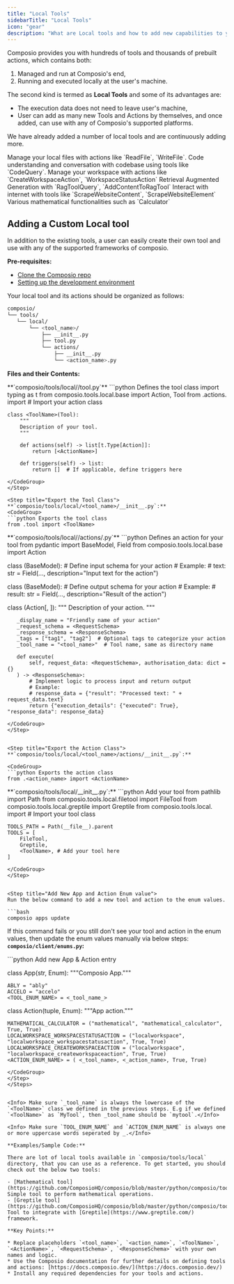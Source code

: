 ```yaml
---
title: "Local Tools"
sidebarTitle: "Local Tools"
icon: "gear"
description: "What are Local tools and how to add new capabilities to your Agents."
---
```


Composio provides you with hundreds of tools and thousands of prebuilt actions, which contains both: 
 1. Managed and run at Composio's end,
 2. Running and executed locally at the user's machine. 

The second kind is termed as **Local Tools** and some of its advantages are: 

* The execution data does not need to leave user's machine,
* User can add as many new Tools and Actions by themselves, and once added,  can use with any of Composio's supported platforms.

We have already added a number of local tools and are continuously adding more. 

<AccordionGroup title="Category of application">
    <Accordion title="FileTool">
    Manage your local files with actions like `ReadFile`, `WriteFile`.
    </Accordion>
    <Accordion title="Greptile">
    Code understanding and conversation with codebase using tools like `CodeQuery`.
    </Accordion>
    <Accordion title="LocalWorkspace">
    Manage your workspace with actions like `CreateWorkspaceAction`, `WorkspaceStatusAction`
    </Accordion>
    <Accordion title="RagTool">
    Retrieval Augmented Generation with `RagToolQuery`, `AddContentToRagTool`
    </Accordion>
    <Accordion title="WebTool">
    Interact with internet with tools like `ScrapeWebsiteContent`, `ScrapeWebsiteElement`
    </Accordion>    
    <Accordion title="Mathematical">
    Various mathematical functionalities such as `Calculator`
    </Accordion>
</AccordionGroup>

## Adding a Custom Local tool

In addition to the existing tools, a user can easily create their own tool and use with any of the supported frameworks of composio.

**Pre-requisites:**

* [Clone the Composio repo](https://github.com/ComposioHQ/composio)
* [Setting up the development environment](https://github.com/ComposioHQ/composio/blob/master/CONTRIBUTING.md#development-setup)


Your local tool and its actions should be organized as follows:
<CodeGroup>
```bash File Structure of a local tool and its Actions files.
composio/
└── tools/
   └── local/
       └── <tool_name>/
           ├── __init__.py
           ├── tool.py
           └── actions/
               ├── __init__.py
               └── <action_name>.py 
```
</CodeGroup>

**Files and their Contents:**

<Steps>
<Step title="Define the Tool Class">
**`composio/tools/local/<tool_name>/tool.py`**

<CodeGroup>
   ```python Defines the tool class
    import typing as t
    from composio.tools.local.base import Action, Tool
    from .actions.<action_name> import <ActionName>  # Import your action class

    class <ToolName>(Tool):
        """
        Description of your tool.
        """

        def actions(self) -> list[t.Type[Action]]:
            return [<ActionName>]

        def triggers(self) -> list:
            return []  # If applicable, define triggers here
   ```
</CodeGroup>
</Step>

<Step title="Export the Tool Class">
**`composio/tools/local/<tool_name>/__init__.py`:**
<CodeGroup>
   ```python Exports the tool class
   from .tool import <ToolName>
   ```
</CodeGroup>
</Step>

<Step title="Define an Action for Your Tool">
**`composio/tools/local/<tool_name>/actions/<action_name>.py`** 

<CodeGroup>
   ```python Defines an action for your tool
   from pydantic import BaseModel, Field
   from composio.tools.local.base import Action

   class <RequestSchema>(BaseModel):
       # Define input schema for your action
       # Example:
       # text: str = Field(..., description="Input text for the action")

   class <ResponseSchema>(BaseModel):
       # Define output schema for your action
       # Example:
       # result: str = Field(..., description="Result of the action")

   class <ActionName>(Action[<RequestSchema>, <ResponseSchema>]):
       """
       Description of your action.
       """

       _display_name = "Friendly name of your action"
       _request_schema = <RequestSchema>
       _response_schema = <ResponseSchema>
       _tags = ["tag1", "tag2"]  # Optional tags to categorize your action
       _tool_name = "<tool_name>"  # Tool name, same as directory name

       def execute(
           self, request_data: <RequestSchema>, authorisation_data: dict = {}
       ) -> <ResponseSchema>:
           # Implement logic to process input and return output
           # Example:
           # response_data = {"result": "Processed text: " + request_data.text}
           return {"execution_details": {"executed": True}, "response_data": response_data}
   ```
</CodeGroup>
</Step>


<Step title="Export the Action Class">
**`composio/tools/local/<tool_name>/actions/__init__.py`:** 

<CodeGroup>
   ```python Exports the action class
   from .<action_name> import <ActionName>
   ```
</CodeGroup>
</Step>


<Step title="Add your tool in local tools">
**`composio/tools/local/__init__.py`:** 

<CodeGroup>
   ```python Add your tool
    from pathlib import Path
    from composio.tools.local.filetool import FileTool
    from composio.tools.local.greptile import Greptile
    from composio.tools.local.<tool_name> import <ToolName> # Import your tool class

    TOOLS_PATH = Path(__file__).parent
    TOOLS = [
        FileTool,
        Greptile,
        <ToolName>, # Add your tool here
    ]
   ```
</CodeGroup>
</Step>


<Step title="Add New App and Action Enum value">
Run the below command to add a new tool and action to the enum values.

```bash
composio apps update
```

If this command fails or you still don't see your tool and action in the enum values, then update the enum values manually via below steps:
**`composio/client/enums.py`:** 

<CodeGroup>
```python Add new App & Action entry

class App(str, Enum):
    """Composio App."""

    ABLY = "ably"
    ACCELO = "accelo"
    <TOOL_ENUM_NAME> = <_tool_name_>



class Action(tuple, Enum):
    """App action."""

    MATHEMATICAL_CALCULATOR = ("mathematical", "mathematical_calculator", True, True)
    LOCALWORKSPACE_WORKSPACESTATUSACTION = ("localworkspace", "localworkspace_workspacestatusaction", True, True)
    LOCALWORKSPACE_CREATEWORKSPACEACTION = ("localworkspace", "localworkspace_createworkspaceaction", True, True)
    <ACTION_ENUM_NAME> = ( <_tool_name>, <_action_name>, True, True)

```
</CodeGroup>
</Step>
</Steps>


<Info> Make sure `_tool_name` is always the lowercase of the `<ToolName>` class we defined in the previous steps. E.g if we defined `<ToolName>` as `MyTool`, then _tool_name should be `mytool`.</Info>

<Info> Make sure `TOOL_ENUM_NAME` and `ACTION_ENUM_NAME` is always one or more uppercase words seperated by _.</Info>

**Examples/Sample Code:**

There are lot of local tools available in `composio/tools/local` directory, that you can use as a reference. To get started, you should check out the below two tools:

- [Mathematical tool](https://github.com/ComposioHQ/composio/blob/master/python/composio/tools/local/mathematical/tool.py): Simple tool to perform mathematical operations.
- [Greptile tool](https://github.com/ComposioHQ/composio/blob/master/python/composio/tools/local/greptile/tool.py): Tool to integrate with [Greptile](https://www.greptile.com/) framework.

**Key Points:**

* Replace placeholders `<tool_name>`, `<action_name>`, `<ToolName>`, `<ActionName>`, `<RequestSchema>`, `<ResponseSchema>` with your own names and logic.
* Use the Composio documentation for further details on defining tools and actions: [https://docs.composio.dev/](https://docs.composio.dev/)
* Install any required dependencies for your tools and actions.
